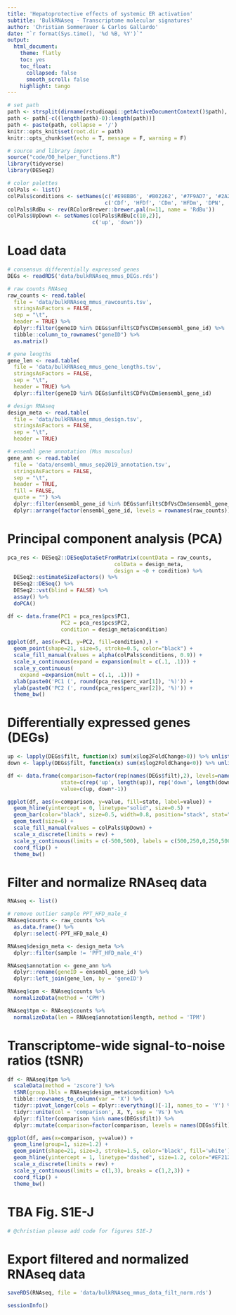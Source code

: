 ```yaml
---
title: 'Hepatoprotective effects of systemic ER activation'
subtitle: 'BulkRNAseq - Transcriptome molecular signatures'
author: 'Christian Sommerauer & Carlos Gallardo'
date: "`r format(Sys.time(), '%d %B, %Y')`"
output:
  html_document:
    theme: flatly
    toc: yes
    toc_float:
      collapsed: false
      smooth_scroll: false
    highlight: tango
---
```


```r
# set path
path <- strsplit(dirname(rstudioapi::getActiveDocumentContext()$path), '/')[[1]]
path <- path[-c((length(path)-0):length(path))]
path <- paste(path, collapse = '/')
knitr::opts_knit$set(root.dir = path)
knitr::opts_chunk$set(echo = T, message = F, warning = F)

```

```r
# source and library import
source("code/00_helper_functions.R")
library(tidyverse)
library(DESeq2)

```

```r
# color palettes
colPals <- list()
colPals$conditions <- setNames(c('#E98BB6', '#B02262', '#7F9AD7', '#2A2F72', '#7DC7D1', '#339ACD', '#356FB5', '#2B40AB'),
                               c('CDf', 'HFDf', 'CDm', 'HFDm', 'DPN', 'DIP', 'E2', 'PPT'))
colPals$RdBu <- rev(RColorBrewer::brewer.pal(n=11, name = 'RdBu'))
colPals$UpDown <- setNames(colPals$RdBu[c(10,2)],
                           c('up', 'down'))

```


# Load data

```r
# consensus differentially expressed genes
DEGs <- readRDS('data/bulkRNAseq_mmus_DEGs.rds')

# raw counts RNAseq
raw_counts <- read.table(
  file = 'data/bulkRNAseq_mmus_rawcounts.tsv',
  stringsAsFactors = FALSE,
  sep = "\t",
  header = TRUE) %>%
  dplyr::filter(geneID %in% DEGs$unfilt$CDfVsCDm$ensembl_gene_id) %>% 
  tibble::column_to_rownames("geneID") %>% 
  as.matrix() 

# gene lengths
gene_len <- read.table(
  file = 'data/bulkRNAseq_mmus_gene_lengths.tsv',
  stringsAsFactors = FALSE,
  sep = "\t",
  header = TRUE) %>% 
  dplyr::filter(geneID %in% DEGs$unfilt$CDfVsCDm$ensembl_gene_id)

# design RNAseq
design_meta <- read.table(
  file = 'data/bulkRNAseq_mmus_design.tsv',
  stringsAsFactors = FALSE,
  sep = "\t",
  header = TRUE)

# ensembl gene annotation (Mus musculus)
gene_ann <- read.table(
  file = 'data/ensembl_mmus_sep2019_annotation.tsv',
  stringsAsFactors = FALSE,
  sep = "\t",
  header = TRUE,
  fill = FALSE,
  quote = "") %>% 
  dplyr::filter(ensembl_gene_id %in% DEGs$unfilt$CDfVsCDm$ensembl_gene_id) %>% 
  dplyr::arrange(factor(ensembl_gene_id, levels = rownames(raw_counts)))

```


# Principal component analysis (PCA)

```r
pca_res <- DESeq2::DESeqDataSetFromMatrix(countData = raw_counts, 
                                  colData = design_meta, 
                                  design = ~0 + condition) %>% 
  DESeq2::estimateSizeFactors() %>% 
  DESeq2::DESeq() %>% 
  DESeq2::vst(blind = FALSE) %>% 
  assay() %>% 
  doPCA()

df <- data.frame(PC1 = pca_res$pcs$PC1,
                 PC2 = pca_res$pcs$PC2,
                 condition = design_meta$condition)

ggplot(df, aes(x=PC1, y=PC2, fill=condition),) +
  geom_point(shape=21, size=5, stroke=0.5, color="black") +
  scale_fill_manual(values = alpha(colPals$conditions, 0.9)) +
  scale_x_continuous(expand = expansion(mult = c(.1, .1))) +
  scale_y_continuous(
    expand =expansion(mult = c(.1, .1))) +
  xlab(paste0('PC1 (', round(pca_res$perc_var[1]), '%)')) +
  ylab(paste0('PC2 (', round(pca_res$perc_var[2]), '%)')) +
  theme_bw()

```


# Differentially expressed genes (DEGs)

```r
up <- lapply(DEGs$filt, function(x) sum(x$log2FoldChange>0)) %>% unlist()
down <- lapply(DEGs$filt, function(x) sum(x$log2FoldChange<0)) %>% unlist()

df <- data.frame(comparison=factor(rep(names(DEGs$filt),2), levels=names(DEGs$filt)),
                 state=c(rep('up', length(up)), rep('down', length(down))),
                 value=c(up, down*-1))

ggplot(df, aes(x=comparison, y=value, fill=state, label=value)) +
  geom_hline(yintercept = 0, linetype="solid", size=0.5) +
  geom_bar(color="black", size=0.5, width=0.8, position="stack", stat="identity") +
  geom_text(size=6) +
  scale_fill_manual(values = colPals$UpDown) +
  scale_x_discrete(limits = rev) +
  scale_y_continuous(limits = c(-500,500), labels = c(500,250,0,250,500)) +
  coord_flip() +
  theme_bw()

```


# Filter and normalize RNAseq data

```r
RNAseq <- list()

# remove outlier sample PPT_HFD_male_4
RNAseq$counts <- raw_counts %>% 
  as.data.frame() %>% 
  dplyr::select(-PPT_HFD_male_4)

RNAseq$design_meta <- design_meta %>% 
  dplyr::filter(sample != 'PPT_HFD_male_4')

RNAseq$annotation <- gene_ann %>% 
  dplyr::rename(geneID = ensembl_gene_id) %>% 
  dplyr::left_join(gene_len, by = 'geneID')

RNAseq$cpm <- RNAseq$counts %>% 
  normalizeData(method = 'CPM')

RNAseq$tpm <- RNAseq$counts %>% 
  normalizeData(len = RNAseq$annotation$length, method = 'TPM')

```


# Transcriptome-wide signal-to-noise ratios (tSNR)

```r
df <- RNAseq$tpm %>% 
  scaleData(method = 'zscore') %>% 
  tSNR(group.lbls = RNAseq$design_meta$condition) %>%
  tibble::rownames_to_column(var = 'X') %>% 
  tidyr::pivot_longer(cols = dplyr::everything()[-1], names_to = 'Y') %>% 
  tidyr::unite(col = 'comparison', X, Y, sep = 'Vs') %>% 
  dplyr::filter(comparison %in% names(DEGs$filt)) %>% 
  dplyr::mutate(comparison=factor(comparison, levels = names(DEGs$filt)))

ggplot(df, aes(x=comparison, y=value)) +
  geom_line(group=1, size=1.2) +
  geom_point(shape=21, size=3, stroke=1.5, color='black', fill='white') +
  geom_hline(yintercept = 1, linetype="dashed", size=1.2, color="#EF2126") +
  scale_x_discrete(limits = rev) +
  scale_y_continuous(limits = c(1,3), breaks = c(1,2,3)) +
  coord_flip() +
  theme_bw()

```


# TBA Fig. S1E-J

```r
# @christian please add code for figures S1E-J

```


# Export filtered and normalized RNAseq data

```r
saveRDS(RNAseq, file = 'data/bulkRNAseq_mmus_data_filt_norm.rds')

```


```r
sessionInfo()

```
